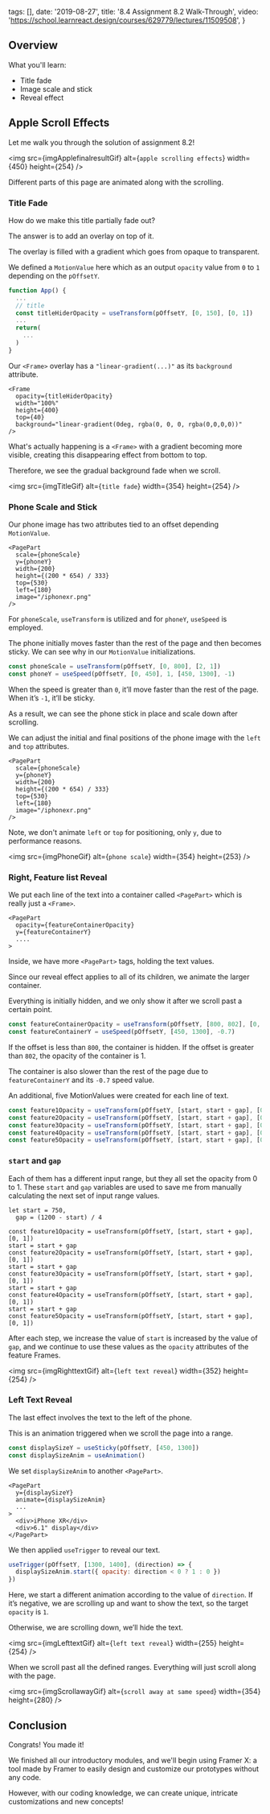 
  tags: [],
  date: '2019-08-27',
  title: '8.4 Assignment 8.2 Walk-Through',
  video: 'https://school.learnreact.design/courses/629779/lectures/11509508',
}


## Overview

What you'll learn:

- Title fade
- Image scale and stick
- Reveal effect

## Apple Scroll Effects

Let me walk you through the solution of assignment 8.2!

<img
  src={imgApplefinalresultGif}
  alt={`apple scrolling effects`}
  width={450}
  height={254}
/>

Different parts of this page are animated along with the scrolling.

### Title Fade

How do we make this title partially fade out?

The answer is to add an overlay on top of it.

The overlay is filled with a gradient which goes from opaque to transparent.

We defined a `MotionValue` here which as an output `opacity` value from `0` to `1` depending on the `pOffsetY`.

```jsx
function App() {
  ...
  // title
  const titleHiderOpacity = useTransform(pOffsetY, [0, 150], [0, 1])
  ...
  return(
    ...
  )
}
```

Our `<Frame>` overlay has a `"linear-gradient(...)"` as its `background` attribute.

```jsx{2,6}
<Frame
  opacity={titleHiderOpacity}
  width="100%"
  height={400}
  top={40}
  background="linear-gradient(0deg, rgba(0, 0, 0, rgba(0,0,0,0))"
/>
```

What's actually happening is a `<Frame>` with a gradient becoming more visible, creating this disappearing effect from bottom to top.

Therefore, we see the gradual background fade when we scroll.

<img src={imgTitleGif} alt={`title fade`} width={354} height={254} />

### Phone Scale and Stick

Our phone image has two attributes tied to an offset depending `MotionValue`.

```jsx{2-3}
<PagePart
  scale={phoneScale}
  y={phoneY}
  width={200}
  height={(200 * 654) / 333}
  top={530}
  left={180}
  image="/iphonexr.png"
/>
```

For `phoneScale`, `useTransform` is utilized and for `phoneY`, `useSpeed` is employed.

The phone initially moves faster than the rest of the page and then becomes sticky. We can see why in our `MotionValue` initializations.

```jsx
const phoneScale = useTransform(pOffsetY, [0, 800], [2, 1])
const phoneY = useSpeed(pOffsetY, [0, 450], 1, [450, 1300], -1)
```

When the speed is greater than `0`, it’ll move faster than the rest of the page. When it’s `-1`, it’ll be sticky.

As a result, we can see the phone stick in place and scale down after scrolling.

We can adjust the initial and final positions of the phone image with the `left` and `top` attributes.

```jsx{6-7}
<PagePart
  scale={phoneScale}
  y={phoneY}
  width={200}
  height={(200 * 654) / 333}
  top={530}
  left={180}
  image="/iphonexr.png"
/>
```

Note, we don't animate `left` or `top` for positioning, only `y`, due to performance reasons.

<img src={imgPhoneGif} alt={`phone scale`} width={354} height={253} />

### Right, Feature list Reveal

We put each line of the text into a container called `<PagePart>` which is really just a `<Frame>`.

```jsx{2-3}
<PagePart
  opacity={featureContainerOpacity}
  y={featureContainerY}
  ....
>
```

Inside, we have more `<PagePart>` tags, holding the text values.

Since our reveal effect applies to all of its children, we animate the larger container.

Everything is initially hidden, and we only show it after we scroll past a certain point.

```jsx
const featureContainerOpacity = useTransform(pOffsetY, [800, 802], [0, 1])
const featureContainerY = useSpeed(pOffsetY, [450, 1300], -0.7)
```

If the offset is less than `800`, the container is hidden. If the offset is greater than `802`, the opacity of the container is 1.

The container is also slower than the rest of the page due to `featureContainerY` and its `-0.7` speed value.

An additional, five MotionValues were created for each line of text.

```jsx
const feature1Opacity = useTransform(pOffsetY, [start, start + gap], [0, 1])
const feature2Opacity = useTransform(pOffsetY, [start, start + gap], [0, 1])
const feature3Opacity = useTransform(pOffsetY, [start, start + gap], [0, 1])
const feature4Opacity = useTransform(pOffsetY, [start, start + gap], [0, 1])
const feature5Opacity = useTransform(pOffsetY, [start, start + gap], [0, 1])
```

### `start` and `gap`

Each of them has a different input range, but they all set the opacity from 0 to 1. These `start` and `gap` variables are used to save me from manually calculating the next set of input range values.

```jsx{1-2}
let start = 750,
  gap = (1200 - start) / 4

const feature1Opacity = useTransform(pOffsetY, [start, start + gap], [0, 1])
start = start + gap
const feature2Opacity = useTransform(pOffsetY, [start, start + gap], [0, 1])
start = start + gap
const feature3Opacity = useTransform(pOffsetY, [start, start + gap], [0, 1])
start = start + gap
const feature4Opacity = useTransform(pOffsetY, [start, start + gap], [0, 1])
start = start + gap
const feature5Opacity = useTransform(pOffsetY, [start, start + gap], [0, 1])
```

After each step, we increase the value of `start` is increased by the value of `gap`, and we continue to use these values as the `opacity` attributes of the feature Frames.

<img src={imgRighttextGif} alt={`left text reveal`} width={352} height={254} />

### Left Text Reveal

The last effect involves the text to the left of the phone.

This is an animation triggered when we scroll the page into a range.

```jsx
const displaySizeY = useSticky(pOffsetY, [450, 1300])
const displaySizeAnim = useAnimation()
```

We set `displaySizeAnim` to another `<PagePart>`.

```jsx{3}
<PagePart
  y={displaySizeY}
  animate={displaySizeAnim}
  ...
>
  <div>iPhone XR</div>
  <div>6.1" display</div>
</PagePart>
```

We then applied `useTrigger` to reveal our text.

```jsx
useTrigger(pOffsetY, [1300, 1400], (direction) => {
  displaySizeAnim.start({ opacity: direction < 0 ? 1 : 0 })
})
```

Here, we start a different animation according to the value of `direction`. If it’s negative, we are scrolling up and want to show the text, so the target `opacity` is `1`.

Otherwise, we are scrolling down, we’ll hide the text.

<img src={imgLefttextGif} alt={`left text reveal`} width={255} height={254} />

When we scroll past all the defined ranges. Everything will just scroll along with the page.

<img
  src={imgScrollawayGif}
  alt={`scroll away at same speed`}
  width={354}
  height={280}
/>

## Conclusion

Congrats! You made it!

We finished all our introductory modules, and we'll begin using Framer X: a tool made by Framer to easily design and customize our prototypes without any code.

However, with our coding knowledge, we can create unique, intricate customizations and new concepts!
